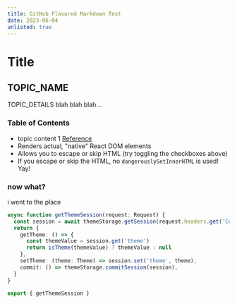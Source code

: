 ```yaml
---
title: GitHub Flavored Markdown Test
date: 2023-06-04
unlisted: true
---
```


# Title

## TOPIC_NAME

TOPIC_DETAILS
blah blah blah...

### Table of Contents

- topic content 1 [Reference](http://dibya.org)
- Renders actual, "native" React DOM elements
- Allows you to escape or skip HTML (try toggling the checkboxes above)
- If you escape or skip the HTML, no `dangerouslySetInnerHTML` is used! Yay!

### now what?

i went to the place

```ts
async function getThemeSession(request: Request) {
  const session = await themeStorage.getSession(request.headers.get('Cookie'))
  return {
    getTheme: () => {
      const themeValue = session.get('theme')
      return isTheme(themeValue) ? themeValue : null
    },
    setTheme: (theme: Theme) => session.set('theme', theme),
    commit: () => themeStorage.commitSession(session),
  }
}

export { getThemeSession }
```
